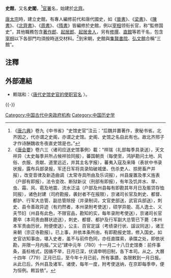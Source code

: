 '''史館'''，又名'''史閣'''，<ref>《[[唐六典|唐六典]]》卷九《中书省》“史馆史官”注云：“后魏并置著作，隶秘书省。北齐因之，代亦谓之史阁，亦谓之史馆。史阁、史馆之名自此有也。故北齐邢子才作诗酬魏收冬夜直史馆是也。”</ref>[[官署|官署]]名，始建於[[北齊|北齊]]。

[[唐太宗|唐太宗]]時，建立史館，有專人編修前代和唐代國史，如《[[晉書|晉書]]》、《[[梁書|梁書]]》、《[[陳書|陳書]]》、《[[北齊書|北齊書]]》、《[[周書|周書]]》、《[[隋書|隋書]]》皆編修於史館，例以[[宰相|宰相]]领衔长官，称“監修国史”，其他職務包含[[著作郎|著作郎]]、[[起居郎|起居郎]]、[[起居舍人|起居舍人]]，另有[[史馆修撰|修撰]]、[[直館|直館]]等若干名，包含[[宰相|宰相]]以下各部門均須按時送交材料。<ref>《[[唐会要|唐会要]]》卷六三〈诸司应送史馆事例〉載：“祥瑞（礼部每季具录送），天文祥异（太史每季并所占候祥验同报），蕃国朝贡（每使至，鸿胪勘问土地、风俗、衣服、贡献、道里远近，并其主名字报），蕃夷入寇及来降（表状中书录状报，露布兵部录报，军还日军将具录陷破城堡、伤杀吏人、掠房畜产并报），改变音律及新造曲调（太常寺具所由及乐词报），州县废置及孝义旌表（户部有即报），法令变改、断狱新议（刑部有即报），有年及饥并水、旱、虫、霜、风、雹及地震、流水泛溢（户部及州县每有即勘其年月日及赈贷存恤同报），诸色封建（司府勘报，袭封者不在报限），京诸司长官及刺史、都督、都护、行军大总管、副总管除授（并录制词，文官吏部送，武官兵部送），刺史、县令善政异迹（有灼然者，本州录附考使送），硕学异能、高人逸士、义夫节妇（州县有此色，不限官品，勘知的实，每年录附考使送），京诸司长官薨卒（本司责由曆状迹送），刺史、都督、都护及行军副大总管已下薨（本州本军责由历状，附便使送），公主、百官定諡（考绩录行状、諡议同送），诸王来朝（宗正寺勘报）。已上事，并依本条所由，有即勘报史馆，修入国史。如史官访知事由，堪入史者，虽不与前件色同，亦任直牒索，承牒之处，即依状勘，并限一月内报。”又记“建中元年（780）十一月二十八日史馆奏：前件事条，虽标格式，因循不举，日月已深，伏请申明旧制，各下本司。从之。大曆十四年（779）正月已后，至今年十月已前，所有事蹟，各限敕到一月日报。从此已后，外州县及诸军、诸使，每年一度，附考使送纳，在京即每季申，便为恒例。敕旨依”。</ref>到宋朝，史館與[[集賢書院|集賢書院]]、[[弘文館|弘文館]]合稱“三館”。
==注釋==
{{reflist}}

==外部連結==
*赖瑞和：〈[http://www.nssd.org/articles/article_read.aspx?id=664347356 唐代史馆史官的使职官名] {{Wayback|url=http://www.nssd.org/articles/article_read.aspx?id=664347356 |date=20201218002640 }}〉。

{{-}}
{{宋代館閣}}
{{宋代修史制度}}

{{Government-official-hist-stub}}

[[Category:中国古代中央政府机构|Category:中国古代中央政府机构]]
[[Category:中国历史学|Category:中国历史学]]